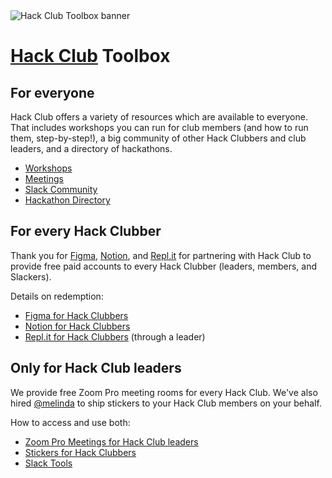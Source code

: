 
<Image src="/banner.png" width={2000} height={650} alt="Hack Club Toolbox banner" />

# [Hack Club](https://hackclub.com) Toolbox

## For everyone

Hack Club offers a variety of resources which are available to everyone. That includes workshops you can run for club members (and how to run them, step-by-step!), a big community of other Hack Clubbers and club leaders, and a directory of hackathons.

 - [Workshops](https://workshops.hackclub.com/)
 - [Meetings](https://meetings.hackclub.com/)
 - [Slack Community](https://hackclub.com/slack/)
 - [Hackathon Directory](https://hackathons.hackclub.com/)

## For every Hack Clubber

Thank you for [Figma](https://www.figma.com/), [Notion](https://www.notion.so/), and [Repl.it](http://repl.it) for partnering with Hack Club to provide free paid accounts to every Hack Clubber (leaders, members, and Slackers).

Details on redemption:

- [Figma for Hack Clubbers](/figma)
- [Notion for Hack Clubbers](/notion)
- [Repl.it for Hack Clubbers](/replit) (through a leader)

## Only for Hack Club leaders

We provide free Zoom Pro meeting rooms for every Hack Club. We've also hired [@melinda](https://hackclub.slack.com/team/U018B5U27CH) to ship stickers to your Hack Club members on your behalf.

How to access and use both:

- [Zoom Pro Meetings for Hack Club leaders](/zoom_pro)
- [Stickers for Hack Clubbers](/stickers)
- [Slack Tools](/orpheus)
